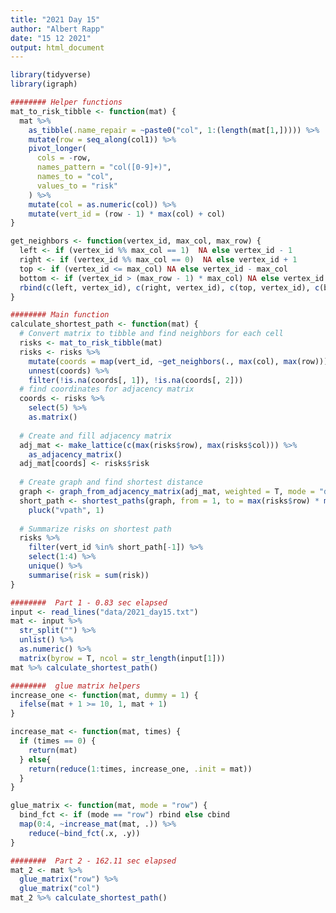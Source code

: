 ```yaml
---
title: "2021 Day 15"
author: "Albert Rapp"
date: "15 12 2021"
output: html_document
---
```



```r
library(tidyverse)
library(igraph)

######## Helper functions
mat_to_risk_tibble <- function(mat) {
  mat %>% 
    as_tibble(.name_repair = ~paste0("col", 1:(length(mat[1,])))) %>% 
    mutate(row = seq_along(col1)) %>% 
    pivot_longer(
      cols = -row, 
      names_pattern = "col([0-9]+)",
      names_to = "col",
      values_to = "risk"
    ) %>% 
    mutate(col = as.numeric(col)) %>% 
    mutate(vert_id = (row - 1) * max(col) + col)
}

get_neighbors <- function(vertex_id, max_col, max_row) {
  left <- if (vertex_id %% max_col == 1)  NA else vertex_id - 1
  right <- if (vertex_id %% max_col == 0)  NA else vertex_id + 1
  top <- if (vertex_id <= max_col) NA else vertex_id - max_col
  bottom <- if (vertex_id > (max_row - 1) * max_col) NA else vertex_id + max_col
  rbind(c(left, vertex_id), c(right, vertex_id), c(top, vertex_id), c(bottom, vertex_id))
}

######## Main function
calculate_shortest_path <- function(mat) {
  # Convert matrix to tibble and find neighbors for each cell
  risks <- mat_to_risk_tibble(mat)
  risks <- risks %>% 
    mutate(coords = map(vert_id, ~get_neighbors(., max(col), max(row)))) %>% 
    unnest(coords) %>% 
    filter(!is.na(coords[, 1]), !is.na(coords[, 2]))
  # find coordinates for adjacency matrix
  coords <- risks %>% 
    select(5) %>% 
    as.matrix()
  
  # Create and fill adjacency matrix
  adj_mat <- make_lattice(c(max(risks$row), max(risks$col))) %>% 
    as_adjacency_matrix()
  adj_mat[coords] <- risks$risk
  
  # Create graph and find shortest distance
  graph <- graph_from_adjacency_matrix(adj_mat, weighted = T, mode = "directed")
  short_path <- shortest_paths(graph, from = 1, to = max(risks$row) * max(risks$col)) %>% 
    pluck("vpath", 1)
  
  # Summarize risks on shortest path
  risks %>% 
    filter(vert_id %in% short_path[-1]) %>% 
    select(1:4) %>% 
    unique() %>% 
    summarise(risk = sum(risk))
}

########  Part 1 - 0.83 sec elapsed
input <- read_lines("data/2021_day15.txt") 
mat <- input %>% 
  str_split("") %>% 
  unlist() %>% 
  as.numeric() %>% 
  matrix(byrow = T, ncol = str_length(input[1])) 
mat %>% calculate_shortest_path()

```


```r
########  glue matrix helpers
increase_one <- function(mat, dummy = 1) {
  ifelse(mat + 1 >= 10, 1, mat + 1)
}

increase_mat <- function(mat, times) {
  if (times == 0) {
    return(mat)
  } else{ 
    return(reduce(1:times, increase_one, .init = mat))
  }
}

glue_matrix <- function(mat, mode = "row") {
  bind_fct <- if (mode == "row") rbind else cbind
  map(0:4, ~increase_mat(mat, .)) %>% 
    reduce(~bind_fct(.x, .y))
}

########  Part 2 - 162.11 sec elapsed
mat_2 <- mat %>% 
  glue_matrix("row") %>% 
  glue_matrix("col")
mat_2 %>% calculate_shortest_path()
```




